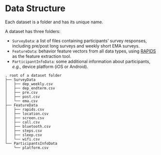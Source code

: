 # Data Structure

Each dataset is a folder and has its unique name.

A dataset has three folders:
- `SurveyData`: a list of files containing participants' survey responses, including pre/post long surveys and weekly short EMA surveys.
- `FeatureData`: behavior feature vectors from all data types, using [RAPIDS](https://www.rapids.science/1.6/) as the feature extraction tool.
- `ParticipantInfoData`: some additional information about participants, *e.g.*, device platform (iOS or Android).

```
. root of a dataset folder
├── SurveyData
│   ├── dep_weekly.csv
│   ├── dep_endterm.csv
│   ├── pre.csv
│   ├── post.csv
│   └── ema.csv
├── FeatureData
│   ├── rapids.csv
│   ├── location.csv
│   ├── screen.csv
│   ├── call.csv
│   ├── bluetooth.csv
│   ├── steps.csv
│   ├── sleep.csv
│   └── wifi.csv
└── ParticipantsInfoData
    └── platform.csv
```